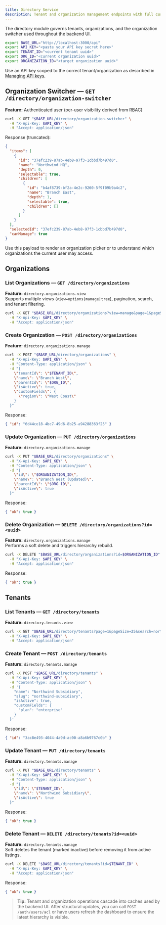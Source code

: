 ```yaml
---
title: Directory Service
description: Tenant and organization management endpoints with full curl walkthroughs.
---
```


The directory module governs tenants, organizations, and the organization switcher used throughout the backend UI.

```bash
export BASE_URL="http://localhost:3000/api"
export API_KEY="<paste your API key secret here>"
export TENANT_ID="<current tenant uuid>"
export ORG_ID="<current organization uuid>"
export ORGANIZATION_ID="<target organization uuid>"
```

Use an API key scoped to the correct tenant/organization as described in [Managing API keys](../user-guide/api-keys).

## Organization Switcher — `GET /directory/organization-switcher`

**Feature:** Authenticated user (per-user visibility derived from RBAC)

```bash
curl -X GET "$BASE_URL/directory/organization-switcher" \
  -H "X-Api-Key: $API_KEY" \
  -H "Accept: application/json"
```

Response (truncated):

```json
{
  "items": [
    {
      "id": "37efc239-87ab-4eb8-97f3-1cbbd7b497d0",
      "name": "Northwind HQ",
      "depth": 0,
      "selectable": true,
      "children": [
        {
          "id": "b4af8739-bf2a-4e2c-9260-5f9f09b9a4c2",
          "name": "Branch East",
          "depth": 1,
          "selectable": true,
          "children": []
        }
      ]
    }
  ],
  "selectedId": "37efc239-87ab-4eb8-97f3-1cbbd7b497d0",
  "canManage": true
}
```

Use this payload to render an organization picker or to understand which organizations the current user may access.

## Organizations

### List Organizations — `GET /directory/organizations`

**Feature:** `directory.organizations.view`  
Supports multiple views (`view=options|manage|tree`), pagination, search, and tenant filtering.

```bash
curl -X GET "$BASE_URL/directory/organizations?view=manage&page=1&pageSize=25&search=branch" \
  -H "X-Api-Key: $API_KEY" \
  -H "Accept: application/json"
```

### Create Organization — `POST /directory/organizations`

**Feature:** `directory.organizations.manage`

```bash
curl -X POST "$BASE_URL/directory/organizations" \
  -H "X-Api-Key: $API_KEY" \
  -H "Content-Type: application/json" \
  -d "{
    \"tenantId\": \"$TENANT_ID\",
    \"name\": \"Branch West\",
    \"parentId\": \"$ORG_ID\",
    \"isActive\": true,
    \"customFields\": {
      \"region\": \"West Coast\"
    }
  }"
```

Response:

```json
{ "id": "6d44ce18-4bc7-49d6-8b25-a94288363f25" }
```

### Update Organization — `PUT /directory/organizations`

**Feature:** `directory.organizations.manage`

```bash
curl -X PUT "$BASE_URL/directory/organizations" \
  -H "X-Api-Key: $API_KEY" \
  -H "Content-Type: application/json" \
  -d "{
    \"id\": \"$ORGANIZATION_ID\",
    \"name\": \"Branch West (Updated)\",
    \"parentId\": \"$ORG_ID\",
    \"isActive\": true
  }"
```

Response:

```json
{ "ok": true }
```

### Delete Organization — `DELETE /directory/organizations?id=<uuid>`

**Feature:** `directory.organizations.manage`  
Performs a soft delete and triggers hierarchy rebuild.

```bash
curl -X DELETE "$BASE_URL/directory/organizations?id=$ORGANIZATION_ID" \
  -H "X-Api-Key: $API_KEY" \
  -H "Accept: application/json"
```

Response:

```json
{ "ok": true }
```

## Tenants

### List Tenants — `GET /directory/tenants`

**Feature:** `directory.tenants.view`

```bash
curl -X GET "$BASE_URL/directory/tenants?page=1&pageSize=25&search=north" \
  -H "X-Api-Key: $API_KEY" \
  -H "Accept: application/json"
```

### Create Tenant — `POST /directory/tenants`

**Feature:** `directory.tenants.manage`

```bash
curl -X POST "$BASE_URL/directory/tenants" \
  -H "X-Api-Key: $API_KEY" \
  -H "Content-Type: application/json" \
  -d '{
    "name": "Northwind Subsidiary",
    "slug": "northwind-subsidiary",
    "isActive": true,
    "customFields": {
      "plan": "enterprise"
    }
  }'
```

Response:

```json
{ "id": "3ac8e493-4044-4a9d-ac00-a8a6b9767c0b" }
```

### Update Tenant — `PUT /directory/tenants`

**Feature:** `directory.tenants.manage`

```bash
curl -X PUT "$BASE_URL/directory/tenants" \
  -H "X-Api-Key: $API_KEY" \
  -H "Content-Type: application/json" \
  -d "{
    \"id\": \"$TENANT_ID\",
    \"name\": \"Northwind Subsidiary\",
    \"isActive\": true
  }"
```

Response:

```json
{ "ok": true }
```

### Delete Tenant — `DELETE /directory/tenants?id=<uuid>`

**Feature:** `directory.tenants.manage`  
Soft deletes the tenant (marked inactive) before removing it from active listings.

```bash
curl -X DELETE "$BASE_URL/directory/tenants?id=$TENANT_ID" \
  -H "X-Api-Key: $API_KEY" \
  -H "Accept: application/json"
```

Response:

```json
{ "ok": true }
```

> **Tip:** Tenant and organization operations cascade into caches used by the backend UI. After structural updates, you can call `POST /auth/users/acl` or have users refresh the dashboard to ensure the latest hierarchy is visible.
